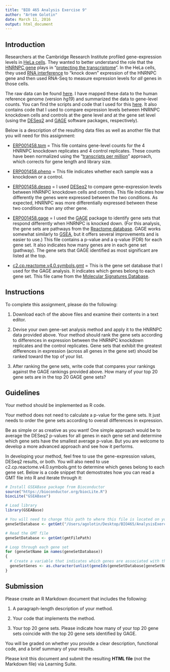 ```yaml
---
title: "BIO 465 Analysis Exercise 9"
author: "Artem Golotin"
date: March 11, 2016
output: html_document
---
```


## Introduction

Researchers at the Cambridge Research Institute profiled gene-expression levels in [HeLa cells](http://en.wikipedia.org/wiki/HeLa). They wanted to better understand the role that the [HNRNPC gene](http://en.wikipedia.org/wiki/HNRNPC) plays in "[protecting the transcriptome](http://europepmc.org/abstract/MED/23374342)". In the HeLa cells, they used [RNA interference](http://en.wikipedia.org/wiki/RNA_interference) to "knock down" expression of the HNRNPC gene and then used RNA-Seq to measure expression levels for _all_ genes in those cells.

The raw data can be found [here](http://www.ncbi.nlm.nih.gov/Traces/sra/?study=ERP001458). I have mapped these data to the human reference genome (version _hg19_) and summarized the data to gene-level counts. You can find the scripts and code that I used for this [here](https://www.dropbox.com/s/gk6tcitq6dwou2z/BIO_465_Analysis_Exercise_9_Prep.Rmd?dl=0). It also contains code that I used to compare expression levels between HNRNPC knockdown cells and controls at the gene level and at the gene set level (using the [DESeq2](http://bioconductor.org/packages/release/bioc/html/DESeq2.html) and [GAGE](http://www.bioconductor.org/packages/release/bioc/html/gage.html) software packages, respectively).

Below is a description of the resulting data files as well as another file that you will need for this assignment:

* [ERP001458.tpm](https://www.dropbox.com/s/45gkf978lk4bt78/ERP001458.tpm?dl=0) = This file contains gene-level counts for the 4 HNRNPC knockdown replicates and 4 control replicates. These counts have been normalized using the "[transcripts per million](https://haroldpimentel.wordpress.com/2014/05/08/what-the-fpkm-a-review-rna-seq-expression-units/)" approach, which corrects for gene length and library size.

* [ERP001458.pheno](https://www.dropbox.com/s/q6emds6bceocttc/ERP001458.pheno?dl=0) = This file indicates whether each sample was a knockdown or a control.

* [ERP001458.deseq](https://www.dropbox.com/s/hilvwr9goolaouv/ERP001458.deseq?dl=0) = I used [DESeq2](http://bioconductor.org/packages/release/bioc/html/DESeq2.html) to compare gene-expression levels between HNRNPC knockdown cells and controls. This file indicates how differently the genes were expressed between the two conditions. As expected, HNRNPC was more differentially expressed between these two conditions than any other gene.

* [ERP001458.gage](https://www.dropbox.com/s/fyc41op4fcjp3n2/ERP001458.gage?dl=0) = I used the [GAGE](http://www.bioconductor.org/packages/release/bioc/html/gage.html) package to identify gene sets that respond differently when HNRNPC is knocked down. (For this analysis, the gene sets are pathways from the [Reactome database](http://www.reactome.org). GAGE works somewhat similarly to [GSEA](http://www.pnas.org/content/102/43/15545.abstract), but it offers several improvements and is easier to use.) This file contains a p-value and a q-value (FDR) for each gene set. It also indicates how many genes are in each gene set (pathway). The gene sets that GAGE identified as most significant are listed at the top.

* [c2.cp.reactome.v4.0.symbols.gmt](https://www.dropbox.com/s/xqo1btgaa61b02c/c2.cp.reactome.v4.0.symbols.gmt?dl=0) = This is the gene set database that I used for the GAGE analysis. It indicates which genes belong to each gene set. This file came from the [Molecular Signatures Database](http://www.broadinstitute.org/gsea/msigdb/index.jsp).

## Instructions

To complete this assignment, please do the following:

1. Download each of the above files and examine their contents in a text editor.

2. Devise your own gene-set analysis method and apply it to the HNRNPC data provided above. Your method should rank the gene sets according to differences in expression between the HNRNPC knockdown replicates and the control replicates. Gene sets that exhibit the greatest differences in expression (across all genes in the gene set) should be ranked toward the top of your list.

3. After ranking the gene sets, write code that compares your rankings against the GAGE rankings provided above. How many of your top 20 gene sets are in the top 20 GAGE gene sets?

## Guidelines

Your method should be implemented as R code.

Your method does not need to calculate a p-value for the gene sets. It just needs to order the gene sets according to overall differences in expression.

Be as simple or as creative as you want! One simple approach would be to average the DESeq2 p-values for all genes in each gene set and determine which gene sets have the smallest average p-value. But you are welcome to develop a more advanced approach and see how it performs.

In developing your method, feel free to use the gene-expression values, DESeq2 results, or both. You will also need to use c2.cp.reactome.v4.0.symbols.gmt to determine which genes belong to each gene set. Below is a code snippet that demostrates how you can read a GMT file into R and iterate through it:

```r
# Install GSEABase package from Bioconductor
source("https://bioconductor.org/biocLite.R")
biocLite("GSEABase")

# Load library
library(GSEABase)

# You will need to change this path to where this file is located on your machine
geneSetDatabase <- getGmt("/Users/agolotin/Desktop/BIO465/AnalysisExercise/ex9/c2.cp.reactome.v4.0.symbols.gmt")

# Read the GMT file
geneSetDatabase <- getGmt(gmtFilePath)

# Loop through each gene set
for (geneSetName in names(geneSetDatabase))
{
  # Create a variable that indicates which genes are associated with this gene set
  geneSetGenes <- as.character(unlist(geneIds(geneSetDatabase[geneSetName])))
}
```

## Submission

Please create an R Markdown document that includes the following:

1. A paragraph-length description of your method.

2. Your code that implements the method.

3. Your top 20 gene sets. Please indicate how many of your top 20 gene sets coincide with the top 20 gene sets identified by GAGE.

You will be graded on whether you provide a clear description, functional code, and a brief summary of your results.

Please knit this document and submit the resulting **HTML file** (not the Markdown file) via Learning Suite.